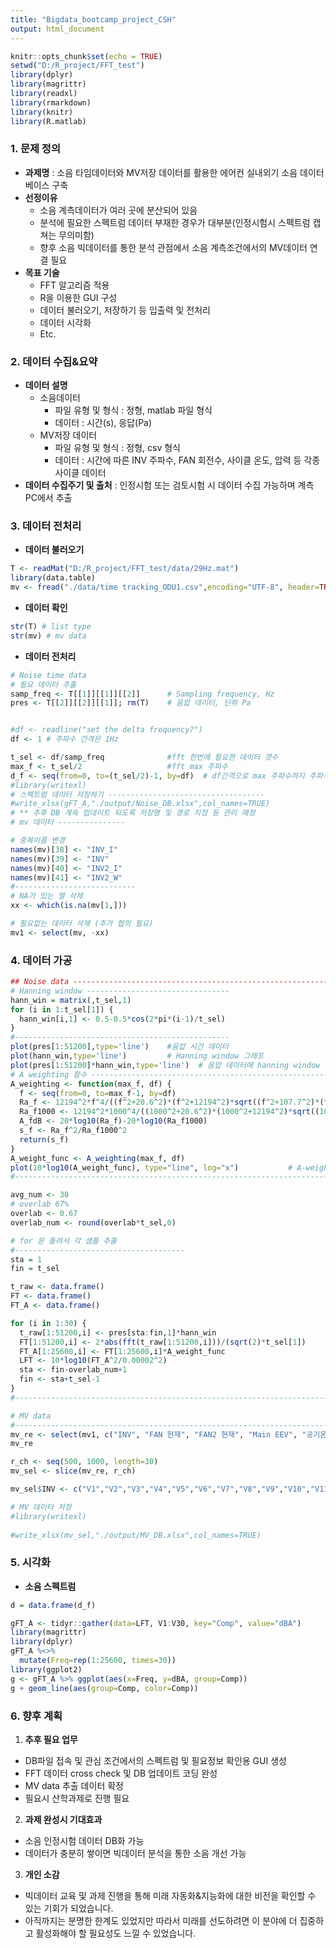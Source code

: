```yaml
---
title: "Bigdata_bootcamp_project_CSH"
output: html_document
---
```


```r
knitr::opts_chunk$set(echo = TRUE)
setwd("D:/R_project/FFT_test")
library(dplyr)
library(magrittr)
library(readxl)
library(rmarkdown)
library(knitr)
library(R.matlab)
```

### 1. 문제 정의
- **과제명** : 소음 타임데이터와 MV저장 데이터를 활용한 에어컨 실내외기 소음 데이터베이스 구축
- **선정이유**
  * 소음 계측데이터가 여러 곳에 분산되어 있음
  * 분석에 필요한 스펙트럼 데이터 부재한 경우가 대부분(인정시험시 스펙트럼 캡쳐는 무의미함)
  * 향후 소음 빅데이터를 통한 분석 관점에서 소음 계측조건에서의 MV데이터 연결 필요
- **목표 기술**
  * FFT 알고리즘 적용  
  * R을 이용한 GUI 구성  
  * 데이터 불러오기, 저장하기 등 입출력 및 전처리
  * 데이터 시각화  
  * Etc.  

### 2. 데이터 수집&요약
- **데이터 설명**
  * 소음데이터
     * 파일 유형 및 형식 : 정형, matlab 파일 형식
     * 데이터 : 시간(s), 응답(Pa)
  * MV저장 데이터
     * 파일 유형 및 형식 : 정형, csv 형식
     * 데이터 : 시간에 따른 INV 주파수, FAN 회전수, 사이클 온도, 압력 등 각종 사이클 데이터  


- **데이터 수집주기 및 출처** : 인정시험 또는 검토시험 시 데이터 수집 가능하며 계측 PC에서 추출  

### 3. 데이터 전처리
- **데이터 불러오기**

```r
T <- readMat("D:/R_project/FFT_test/data/29Hz.mat")
library(data.table)
mv <- fread("./data/time tracking_ODU1.csv",encoding="UTF-8", header=TRUE, skip=6, stringsAsFactor=FALSE)
```

- **데이터 확인**

```r
str(T) # list type
str(mv) # mv data
```
    
- **데이터 전처리**

```r
# Noise time data
# 필요 데이터 추출
samp_freq <- T[[1]][[1]][[2]]      # Sampling frequency, Hz
pres <- T[[2]][[2]][[1]]; rm(T)    # 음압 데이터, 단위 Pa


#df <- readline("set the delta frequency?")
df <- 1 # 주파수 간격은 1Hz

t_sel <- df/samp_freq              #fft 한번에 필요한 데이터 갯수
max_f <- t_sel/2                   #fft max 주파수
d_f <- seq(from=0, to=(t_sel/2)-1, by=df)  # df간격으로 max 주파수까지 주파수 set 생성
#library(writexl)
# 스펙트럼 데이터 저장하기 -----------------------------------
#write_xlsx(gFT_A,"./output/Noise_DB.xlsx",col_names=TRUE)
# ** 추후 DB 계속 업데이트 되도록 저장명 및 경로 지정 등 관리 예정
# mv 데이터 ---------------

# 중복이름 변경
names(mv)[38] <- "INV_I"
names(mv)[39] <- "INV"
names(mv)[40] <- "INV2_I"
names(mv)[41] <- "INV2_W"
#---------------------------  
# NA가 있는 열 삭제
xx <- which(is.na(mv[1,]))

# 필요없는 데이터 삭제 (추가 협의 필요)
mv1 <- select(mv, -xx)
```

### 4. 데이터 가공

```r
## Noise data -------------------------------------------------------------------
# Hanning window --------------------------------
hann_win = matrix(,t_sel,1)
for (i in 1:t_sel[1]) {
  hann_win[i,1] <- 0.5-0.5*cos(2*pi*(i-1)/t_sel)
}
#------------------------------------------------
plot(pres[1:51200],type='line')    #음압 시간 데이터
plot(hann_win,type='line')         # Hanning window 그래프
plot(pres[1:51200]*hann_win,type='line')  # 음압 데이터에 hanning window 적용한 시간 데이터
# A weighting 함수 ------------------------------------------------------------------
A_weighting <- function(max_f, df) {
  f <- seq(from=0, to=max_f-1, by=df)
  Ra_f <- 12194^2*f^4/((f^2+20.6^2)*(f^2+12194^2)*sqrt((f^2+107.7^2)*(f^2+737.9^2)))
  Ra_f1000 <- 12194^2*1000^4/((1000^2+20.6^2)*(1000^2+12194^2)*sqrt((1000^2+107.7^2)*(1000^2+737.9^2)))
  A_fdB <- 20*log10(Ra_f)-20*log10(Ra_f1000)
  s_f <- Ra_f^2/Ra_f1000^2
  return(s_f)
}
A_weight_func <- A_weighting(max_f, df)
plot(10*log10(A_weight_func), type="line", log="x")           # A-weighting 함수 (dB 단위)
#------------------------------------------------------------------------------------

avg_num <- 30
# overlab 67%
overlab <- 0.67
overlab_num <- round(overlab*t_sel,0)

# for 문 돌려서 각 샘플 추출
#--------------------------------------
sta = 1
fin = t_sel

t_raw <- data.frame()
FT <- data.frame()
FT_A <- data.frame()

for (i in 1:30) {
  t_raw[1:51200,i] <- pres[sta:fin,1]*hann_win
  FT[1:51200,i] <- 2*abs(fft(t_raw[1:51200,i]))/(sqrt(2)*t_sel[1])
  FT_A[1:25600,i] <- FT[1:25600,i]*A_weight_func
  LFT <- 10*log10(FT_A^2/0.00002^2)
  sta <- fin-overlab_num+1
  fin <- sta+t_sel-1
}
#-----------------------------------------------------------------------------

# MV data
#-----------------------------------------------------------------------------
mv_re <- select(mv1, c("INV", "FAN 현재", "FAN2 현재", "Main EEV", "공기온도", "흡입온도", "INV 토출온도", "열교환기온도"))
mv_re

r_ch <- seq(500, 1000, length=30)
mv_sel <- slice(mv_re, r_ch)

mv_sel$INV <- c("V1","V2","V3","V4","V5","V6","V7","V8","V9","V10","V11","V12","V13","V14","V15","V16","V17","V18","V19","V20","V21","V22","V23","V24","V25","V26","V27","V28","V29","V30") 

# MV 데이터 저장
#library(writexl)
  
#write_xlsx(mv_sel,"./output/MV_DB.xlsx",col_names=TRUE)
```

### 5. 시각화
- **소음 스펙트럼**

```r
d = data.frame(d_f)

gFT_A <- tidyr::gather(data=LFT, V1:V30, key="Comp", value="dBA")
library(magrittr)
library(dplyr)
gFT_A %<>%
  mutate(Freq=rep(1:25600, times=30))
library(ggplot2)
g <- gFT_A %>% ggplot(aes(x=Freq, y=dBA, group=Comp)) 
g + geom_line(aes(group=Comp, color=Comp))
```  
  
  
### 6. 향후 계획
1. **추후 필요 업무**
  - DB파일 접속 및 관심 조건에서의 스펙트럼 및 필요정보 확인용 GUI 생성
  - FFT 데이터 cross check 및 DB 업데이트 코딩 완성
  - MV data 추출 데이터 확정
  - 필요시 산학과제로 진행 필요

2. **과제 완성시 기대효과**
  - 소음 인정시험 데이터 DB화 가능
  - 데이터가 충분히 쌓이면 빅데이터 분석을 통한 소음 개선 가능
  
3. **개인 소감**
  - 빅데이터 교육 및 과제 진행을 통해 미래 자동화&지능화에 대한 비전을 확인할 수 있는 기회가 되었습니다. 
  - 아직까지는 분명한 한계도 있었지만 따라서 미래를 선도하려면 이 분야에 더 집중하고 활성화해야 할 필요성도 느낄 수 있었습니다.